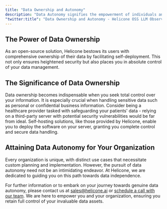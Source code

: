 ```yaml
---
title: "Data Ownership and Autonomy"
description: "Data Autonomy signifies the empowerment of individuals and organizations to retain full control over their data. Discover how Helicone's open-source software bolsters this essential facet of digital sovereignty."
"twitter:title": "Data Ownership and Autonomy - Helicone OSS LLM Observability"
---
```


## The Power of Data Ownership

As an open-source solution, Helicone bestows its users with comprehensive ownership of their data by facilitating self-deployment. This not only ensures heightened security but also places you in absolute control of your data management.

## The Significance of Data Ownership

Data ownership becomes indispensable when you seek total control over your information. It is especially crucial when handling sensitive data such as personal or confidential business information. Consider being a healthcare provider tasked with safeguarding your patients' data - relying on a third-party server with potential security vulnerabilities would be far from ideal. Self-hosting solutions, like those provided by Helicone, enable you to deploy the software on your server, granting you complete control and secure data handling.

## Attaining Data Autonomy for Your Organization

Every organization is unique, with distinct use cases that necessitate custom planning and implementation. However, the pursuit of data autonomy need not be an intimidating endeavor. At Helicone, we are dedicated to guiding you on this path towards data independence.

For further information or to embark on your journey towards genuine data autonomy, please contact us at [sales@helicone.ai](mailto:sales@helicone.ai) or [schedule a call with our team](https://calendly.com/d/4hs-9jb-b96/helicone-intro). We are here to empower you and your organization, ensuring you retain full control of your invaluable data assets.
